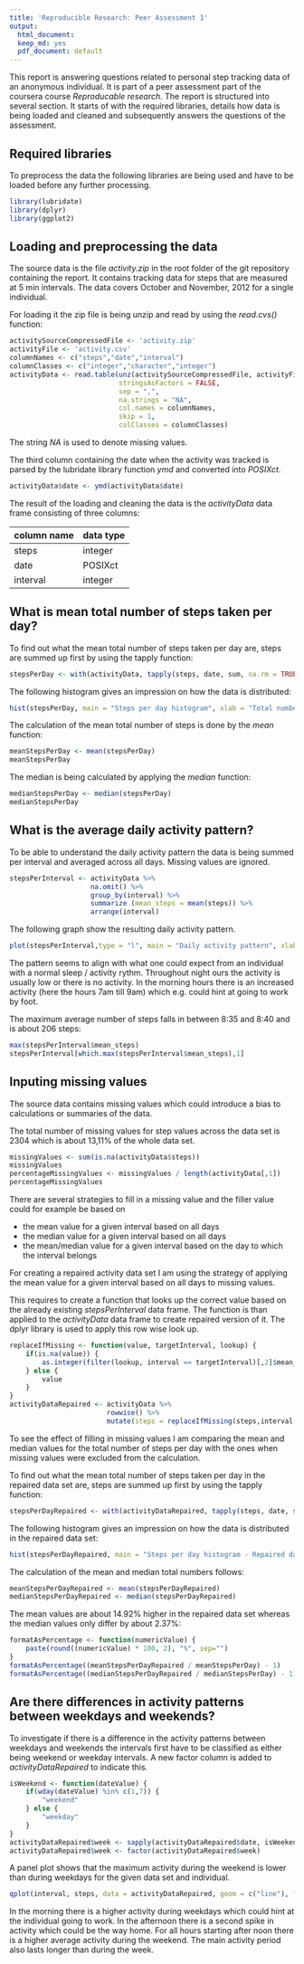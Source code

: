 ```yaml
---
title: 'Reproducible Research: Peer Assessment 1'
output:
  html_document:
  keep_md: yes
  pdf_document: default
---
```


This report is answering questions related to personal step tracking data of an anonymous individual. It is part of a peer assessment part of the coursera course *Reproducable research*. The report is structured into several section. It starts of with the required libraries, details how data is being loaded and cleaned and subsequently answers the questions of the assessment.

## Required libraries

To preprocess the data the following libraries are being used and have to be loaded before any further processing.
```r
library(lubridate)
library(dplyr)
library(ggplot2)
```

## Loading and preprocessing the data
The source data is the file *activity.zip* in the root folder of the git repository containing the report. It contains tracking data for steps that are measured at 5 min intervals. The data covers October and November, 2012 for a single individual.

For loading it the zip file is being unzip and read by using the *read.cvs()* function:

```r
activitySourceCompressedFile <- 'activity.zip'
activityFile <- 'activity.csv'
columnNames <- c("steps","date","interval")
columnClasses <- c("integer","character","integer")
activityData <- read.table(unz(activitySourceCompressedFile, activityFile), 
                           stringsAsFactors = FALSE, 
                           sep = ",", 
                           na.strings = "NA", 
                           col.names = columnNames, 
                           skip = 1, 
                           colClasses = columnClasses)

```
The string *NA* is used to denote missing values.

The third column containing the date when the activity was tracked is parsed by the lubridate library function *ymd* and converted into *POSIXct*.
```r
activityData$date <- ymd(activityData$date)
```

The result of the loading and cleaning the data is the *activityData* data frame consisting of three columns:

column name | data type
------------|-----------
steps       | integer 
date        | POSIXct
interval    | integer

## What is mean total number of steps taken per day?
To find out what the mean total number of steps taken per day are, steps are summed up first by using the tapply function:
```r
stepsPerDay <- with(activityData, tapply(steps, date, sum, na.rm = TRUE))
```

The following histogram gives an impression on how the data is distributed:
```r
hist(stepsPerDay, main = "Steps per day histogram", xlab = "Total number of steps per day")
```

The calculation of the mean total number of steps is done by the *mean* function:
```r
meanStepsPerDay <- mean(stepsPerDay)
meanStepsPerDay 
```

The median is being calculated by applying the *median* function:
```r
medianStepsPerDay <- median(stepsPerDay)
medianStepsPerDay 
```

## What is the average daily activity pattern?

To be able to understand the daily activity pattern the data is being summed per interval and averaged across all days. Missing values are ignored.

```r
stepsPerInterval <- activityData %>% 
                    na.omit() %>% 
                    group_by(interval) %>%
                    summarize (mean_steps = mean(steps)) %>% 
                    arrange(interval)
```

The following graph show the resulting daily activity pattern. 
```r
plot(stepsPerInterval,type = "l", main = "Daily activity pattern", xlab = "Intervals", ylab = "Mean steps per interval across all days")
```

The pattern seems to align with what one could expect from an individual with a normal sleep / activity rythm. Throughout night ours the activity is usually low or there is no activity. In the morning hours there is an increased activity (here the hours 7am till 9am) which e.g. could hint at going to work by foot.

The maximum average number of steps falls in between 8:35 and 8:40 and is about 206 steps:
```r
max(stepsPerInterval$mean_steps)
stepsPerInterval[which.max(stepsPerInterval$mean_steps),1]
```


## Inputing missing values

The source data contains missing values which could introduce a bias to calculations or summaries of the data.

The total number of missing values for step values across the data set is 2304 which is about 13,11% of the whole data set.
```r
missingValues <- sum(is.na(activityData$steps))
missingValues
percentageMissingValues <- missingValues / length(activityData[,1])
percentageMissingValues
```

There are several strategies to fill in a missing value and the filler value could for example be based on  

* the mean value for a given interval based on all days
* the median value for a given interval based on all days
* the mean/median value for a given interval based on the day to which the interval belongs

For creating a repaired activity data set I am using the strategy of applying the mean value for a given interval based on all days to missing values.

This requires to create a function that looks up the correct value based on the already existing *stepsPerInterval* data frame. The function is than applied to the *activityData* data frame to create repaired version of it. The dplyr library is used to apply this row wise look up.
```r
replaceIfMissing <- function(value, targetInterval, lookup) {
    if(is.na(value)) {  
        as.integer(filter(lookup, interval == targetInterval)[,2]$mean_steps)
    } else {
        value
    }   
}
activityDataRepaired <- activityData %>% 
                        rowwise() %>% 
                        mutate(steps = replaceIfMissing(steps,interval,stepsPerInterval))
```

To see the effect of filling in missing values I am comparing the mean and median values for the total number of steps per day with the ones when missing values were excluded from the calculation.

To find out what the mean total number of steps taken per day in the repaired data set are, steps are summed up first by using the tapply function:
```r
stepsPerDayRepaired <- with(activityDataRepaired, tapply(steps, date, sum, na.rm = TRUE))
```

The following histogram gives an impression on how the data is distributed in the repaired data set:
```r
hist(stepsPerDayRepaired, main = "Steps per day histogram - Repaired data", xlab = "Total number of steps per day")
```

The calculation of the mean and median total numbers follows:
```r
meanStepsPerDayRepaired <- mean(stepsPerDayRepaired)
medianStepsPerDayRepaired <- median(stepsPerDayRepaired)
```

The mean values are about 14.92% higher in the repaired data set whereas the median values only differ by about 2.37%:
```r
formatAsPercentage <- function(numericValue) {
    paste(round((numericValue) * 100, 2), "%", sep="")
}
formatAsPercentage((meanStepsPerDayRepaired / meanStepsPerDay) - 1)
formatAsPercentage((medianStepsPerDayRepaired / medianStepsPerDay) - 1)
```

## Are there differences in activity patterns between weekdays and weekends?

To investigate if there is a difference in the activity patterns between weekdays and weekends the intervals first have to be classified as either being weekend or weekday intervals. A new factor column is added to *activityDataRepaired* to indicate this.

```r
isWeekend <- function(dateValue) {
    if(wday(dateValue) %in% c(1,7)) {
        "weekend"
    } else {
        "weekday"
    }
}
activityDataRepaired$week <- sapply(activityDataRepaired$date, isWeekend)
activityDataRepaired$week <- factor(activityDataRepaired$week)
```

A panel plot shows that the maximum activity during the weekend is lower than during weekdays for the given data set and individual.

```r
qplot(interval, steps, data = activityDataRepaired, geom = c("line"), facets = . ~ week, stat = "summary", fun.y = "mean", ylab = "Steps", xlab = "5 min intervals", main = "Activity comparison of weekdays and weekends")
```

In the morning there is a higher activity during weekdays which could hint at the individual going to work. In the afternoon there is a second spike in activity which could be the way home. For all hours starting after noon there is a higher average activity during the weekend. The main activity period also lasts longer than during the week.
